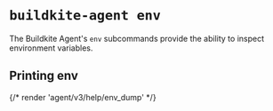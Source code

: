 # `buildkite-agent env`

The Buildkite Agent's `env` subcommands provide the ability to inspect environment variables.


## Printing env


{/* render 'agent/v3/help/env_dump' */}


